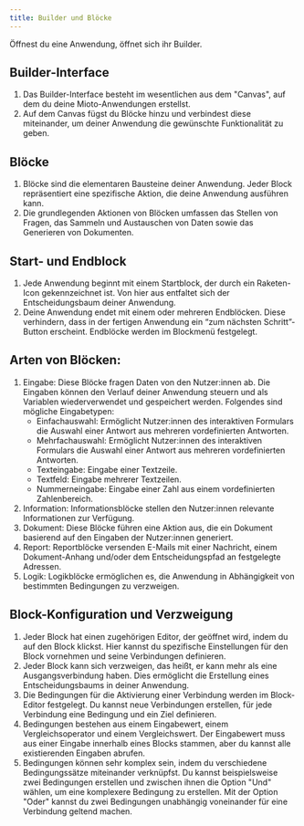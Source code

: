```yaml
---
title: Builder und Blöcke
---
```


Öffnest du eine Anwendung, öffnet sich ihr Builder.

## **Builder-Interface**

1. Das Builder-Interface besteht im wesentlichen aus dem "Canvas", auf dem du deine Mioto-Anwendungen erstellst.
2. Auf dem Canvas fügst du Blöcke hinzu und verbindest diese miteinander, um deiner Anwendung die gewünschte Funktionalität zu geben.

## **Blöcke**

1. Blöcke sind die elementaren Bausteine deiner Anwendung. Jeder Block repräsentiert eine spezifische Aktion, die deine Anwendung ausführen kann.
2. Die grundlegenden Aktionen von Blöcken umfassen das Stellen von Fragen, das Sammeln und Austauschen von Daten sowie das Generieren von Dokumenten.

## **Start- und Endblock**

1. Jede Anwendung beginnt mit einem Startblock, der durch ein Raketen-Icon gekennzeichnet ist. Von hier aus entfaltet sich der Entscheidungsbaum deiner Anwendung.
2. Deine Anwendung endet mit einem oder mehreren Endblöcken. Diese verhindern, dass in der fertigen Anwendung ein “zum nächsten Schritt”-Button erscheint. Endblöcke werden im Blockmenü festgelegt.

## **Arten von Blöcken:**

1. Eingabe: Diese Blöcke fragen Daten von den Nutzer\:innen ab. Die Eingaben können den Verlauf deiner Anwendung steuern und als Variablen wiederverwendet und gespeichert werden. Folgendes sind mögliche Eingabetypen:
   * Einfachauswahl: Ermöglicht Nutzer\:innen des interaktiven Formulars die Auswahl einer Antwort aus mehreren vordefinierten Antworten.
   * Mehrfachauswahl: Ermöglicht Nutzer\:innen des interaktiven Formulars die Auswahl einer Antwort aus mehreren vordefinierten Antworten.
   * Texteingabe: Eingabe einer Textzeile.
   * Textfeld: Eingabe mehrerer Textzeilen.
   * Nummerneingabe: Eingabe einer Zahl aus einem vordefinierten Zahlenbereich.
2. Information: Informationsblöcke stellen den Nutzer\:innen relevante Informationen zur Verfügung.
3. Dokument: Diese Blöcke führen eine Aktion aus, die ein Dokument basierend auf den Eingaben der Nutzer\:innen generiert.
4. Report: Reportblöcke versenden E-Mails mit einer Nachricht, einem Dokument-Anhang und/oder dem Entscheidungspfad an festgelegte Adressen.
5. Logik: Logikblöcke ermöglichen es, die Anwendung in Abhängigkeit von bestimmten Bedingungen zu verzweigen.

## **Block-Konfiguration und Verzweigung**

1. Jeder Block hat einen zugehörigen Editor, der geöffnet wird, indem du auf den Block klickst. Hier kannst du spezifische Einstellungen für den Block vornehmen und seine Verbindungen definieren.
2. Jeder Block kann sich verzweigen, das heißt, er kann mehr als eine Ausgangsverbindung haben. Dies ermöglicht die Erstellung eines Entscheidungsbaums in deiner Anwendung.
3. Die Bedingungen für die Aktivierung einer Verbindung werden im Block-Editor festgelegt. Du kannst neue Verbindungen erstellen, für jede Verbindung eine Bedingung und ein Ziel definieren.
4. Bedingungen bestehen aus einem Eingabewert, einem Vergleichsoperator und einem Vergleichswert. Der Eingabewert muss aus einer Eingabe innerhalb eines Blocks stammen, aber du kannst alle existierenden Eingaben abrufen.
5. Bedingungen können sehr komplex sein, indem du verschiedene Bedingungssätze miteinander verknüpfst. Du kannst beispielsweise zwei Bedingungen erstellen und zwischen ihnen die Option "Und" wählen, um eine komplexere Bedingung zu erstellen. Mit der Option "Oder" kannst du zwei Bedingungen unabhängig voneinander für eine Verbindung geltend machen.
